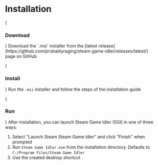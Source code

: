 
# Installation

<Steps>
{<h3>Download</h3>}
Download the `.msi` installer from the [latest release](https://github.com/probablyraging/steam-game-idler/releases/latest/) page on GitHub

{<h3>Install</h3>}
Run the `.msi` installer and follow the steps of the installation guide

{<h3>Run</h3>}
After installation, you can launch Steam Game Idler (SGI) in one of three ways:
1. Select "Launch Steam Steam Game Idler" and click "Finish" when prompted
2. Run `Steam Game Idler.exe` from the installation directory. Defaults to `C:/Program Files/Steam Game Idler`
3. Use the created desktop shortcut
</Steps>